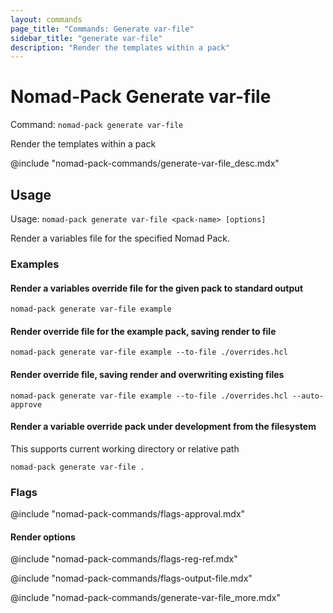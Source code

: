 ```yaml
---
layout: commands
page_title: "Commands: Generate var-file"
sidebar_title: "generate var-file"
description: "Render the templates within a pack"
---
```


# Nomad-Pack Generate var-file

Command: `nomad-pack generate var-file`

Render the templates within a pack

@include "nomad-pack-commands/generate-var-file_desc.mdx"

## Usage

Usage: `nomad-pack generate var-file <pack-name> [options]`

Render a variables file for the specified Nomad Pack.

### Examples

#### Render a variables override file for the given pack to standard output

```shell-session
nomad-pack generate var-file example
```

#### Render override file for the example pack, saving render to file

```shell-session
nomad-pack generate var-file example --to-file ./overrides.hcl
```

#### Render override file, saving render and overwriting existing files

```shell-session
nomad-pack generate var-file example --to-file ./overrides.hcl --auto-approve
```

#### Render a variable override pack under development from the filesystem

This supports current working directory or relative path

```shell-session
nomad-pack generate var-file .
```

### Flags

@include "nomad-pack-commands/flags-approval.mdx"

#### Render options

@include "nomad-pack-commands/flags-reg-ref.mdx"

@include "nomad-pack-commands/flags-output-file.mdx"

@include "nomad-pack-commands/generate-var-file_more.mdx"
